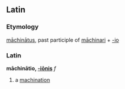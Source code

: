 ==Latin==
===Etymology===
[[machinatus|māchinātus]], past participle of [[machinari|māchinari]] + [[-io]]
===Latin===
'''māchinātio, [[Wiktionary Appendix:Latin third declension|-iōnis]]''' ''f''

#a [[machination]]